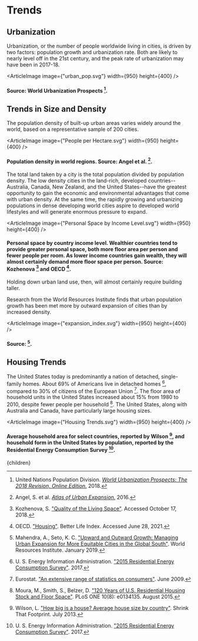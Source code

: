 


# Trends

## Urbanization
Urbanization, or the number of people worldwide living in cities, is driven by two factors: population growth and urbanization rate. Both are likely to nearly level off in the 21st century, and the peak rate of urbanization may have been in 2017-18.

<ArticleImage image={"urban_pop.svg"} width={950} height={400} />
#### Source: World Urbanization Prospects [^8].

## Trends in Size and Density
The population density of built-up urban areas varies widely around the world, based on a representative sample of 200 cities.

<ArticleImage image={"People per Hectare.svg"} width={950} height={400} />
#### Population density in world regions. Source: Angel et al. [^1].

The total land taken by a city is the total population divided by population density. The low density cities in the land-rich, developed countries--Australia, Canada, New Zealand, and the United States--have the greatest opportunity to gain the economic and environmental advantages that come with urban density. At the same time, the rapidly growing and urbanizing populations in dense developing world cities aspire to developed world lifestyles and will generate enormous pressure to expand.

<ArticleImage image={"Personal Space by Income Level.svg"} width={950} height={400} />
#### Personal space by country income level. Wealthier countries tend to provide greater personal space, both more floor area per person and fewer people per room. As lower income countries gain wealth, they will almost certainly demand more floor space per person. Source: Kozhenova [^3] and OECD [^6].

Holding down urban land use, then, will almost certainly require building taller.

Research from the World Resources Institute finds that urban population growth has been met more by outward expansion of cities than by increased density.

<ArticleImage image={"expansion_index.svg"} width={950} height={400} />
#### Source: [^4].

## Housing Trends
The United States today is predominantly a nation of detached, single-family homes. About 69% of Americans live in detached homes [^7], compared to 30% of citizens of the European Union [^2]. The floor area of household units in the United States increased about 15% from 1980 to 2010, despite fewer people per household [^5]. The United States, along with Australia and Canada, have particularly large housing sizes.

<ArticleImage image={"Housing Trends.svg"} width={950} height={400} />
#### Average household area for select countries, reported by Wilson [^9], and household form in the United States by population, reported by the Residential Energy Consumption Survey [^7].

[^1]: Angel, S. et al. [*Atlas of Urban Expansion.*](http://www.atlasofurbanexpansion.org/) 2016.

[^2]: Eurostat. ["An extensive range of statistics on consumers"](http://europa.eu/rapid/press-release_STAT-09-95_en.htm?locale=en). June 2009.

[^3]: Kozhenova, S. ["Quality of the Living Space"](http://www.hdm.lth.se/fileadmin/hdm/Education/Undergrad/ABAN05_2010/Kozhenova_Svetlana_-_Quality_of_the_Living_Space.pdf). Accessed October 17, 2018.

[^4]: Mahendra, A., Seto, K. C. ["Upward and Outward Growth: Managing Urban Expansion for More Equitable Cities in the Global South"](https://www.wri.org/research/upward-and-outward-growth-managing-urban-expansion-more-equitable-cities-global-south). World Resources Institute. January 2019.

[^5]: Moura, M., Smith, S., Belzer, D. ["120 Years of U.S. Residential Housing Stock and Floor Space"](https://journals.plos.org/plosone/article?id=10.1371/journal.pone.0134135). PLoS ONE 10(8): e0134135. August 2015.

[^6]: OECD. ["Housing"](https://www.oecdbetterlifeindex.org/topics/housing/). Better Life Index. Accessed June 28, 2021.

[^7]: U. S. Energy Information Administration. ["2015 Residential Energy Consumption Survey"](https://www.eia.gov/consumption/residential/). 2017.

[^8]: United Nations Population Division. [*World Urbanization Prospects: The 2018 Revision, Online Edition.*](https://population.un.org/wup/) 2018.

[^9]: Wilson, L. ["How big is a house? Average house size by country"](http://shrinkthatfootprint.com/how-big-is-a-house). Shrink That Footprint. July 2013.

  <Article 
    focusAreaUrl={focusAreaUrl} 
    hierarchy={hierarchy} 
    site={site}
  >
    {children}
  </Article>
